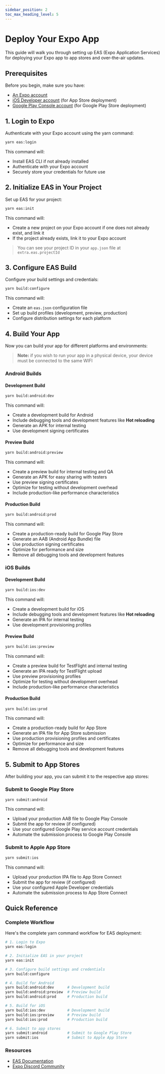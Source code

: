 ```yaml
---
sidebar_position: 2
toc_max_heading_level: 5
---
```



# Deploy Your Expo App

This guide will walk you through setting up EAS (Expo Application Services) for deploying your Expo app to app stores and over-the-air updates.

## Prerequisites

Before you begin, make sure you have:

- [An Expo account](https://expo.dev/signup)
- [iOS Developer account](https://developer.apple.com/account/) (for App Store deployment)
- [Google Play Console account](https://play.google.com/console) (for Google Play Store deployment)

## 1. Login to Expo

Authenticate with your Expo account using the yarn command:

```bash
yarn eas:login
```

This command will:

- Install EAS CLI if not already installed
- Authenticate with your Expo account
- Securely store your credentials for future use

## 2. Initialize EAS in Your Project

Set up EAS for your project:

```bash
yarn eas:init
```

This command will:

- Create a new project on your Expo account if one does not already exist, and link it
- If the project already exists, link it to your Expo account

> You can see your project ID in your `app.json` file at `extra.eas.projectId`

## 3. Configure EAS Build

Configure your build settings and credentials:

```bash
yarn build:configure
```

This command will:

- Create an `eas.json` configuration file
- Set up build profiles (development, preview, production)
- Configure distribution settings for each platform

## 4. Build Your App

Now you can build your app for different platforms and environments:

> **Note:** if you wish to run your app in a physical device, your device must be connected to the same WIFI

### Android Builds

#### Development Build

```bash
yarn build:android:dev
```

This command will:

- Create a development build for Android
- Include debugging tools and development features like **Hot reloading**
- Generate an APK for internal testing
- Use development signing certificates

#### Preview Build

```bash
yarn build:android:preview
```

This command will:

- Create a preview build for internal testing and QA
- Generate an APK for easy sharing with testers
- Use preview signing certificates
- Optimize for testing without development overhead
- Include production-like performance characteristics

#### Production Build

```bash
yarn build:android:prod
```

This command will:

- Create a production-ready build for Google Play Store
- Generate an AAB (Android App Bundle) file
- Use production signing certificates
- Optimize for performance and size
- Remove all debugging tools and development features

### iOS Builds

#### Development Build

```bash
yarn build:ios:dev
```

This command will:

- Create a development build for iOS
- Include debugging tools and development features like **Hot reloading**
- Generate an IPA for internal testing
- Use development provisioning profiles

#### Preview Build

```bash
yarn build:ios:preview
```

This command will:

- Create a preview build for TestFlight and internal testing
- Generate an IPA ready for TestFlight upload
- Use preview provisioning profiles
- Optimize for testing without development overhead
- Include production-like performance characteristics

#### Production Build

```bash
yarn build:ios:prod
```

This command will:

- Create a production-ready build for App Store
- Generate an IPA file for App Store submission
- Use production provisioning profiles and certificates
- Optimize for performance and size
- Remove all debugging tools and development features

## 5. Submit to App Stores

After building your app, you can submit it to the respective app stores:

### Submit to Google Play Store

```bash
yarn submit:android
```

This command will:

- Upload your production AAB file to Google Play Console
- Submit the app for review (if configured)
- Use your configured Google Play service account credentials
- Automate the submission process to Google Play Console

### Submit to Apple App Store

```bash
yarn submit:ios
```

This command will:

- Upload your production IPA file to App Store Connect
- Submit the app for review (if configured)
- Use your configured Apple Developer credentials
- Automate the submission process to App Store Connect

## Quick Reference

### Complete Workflow

Here's the complete yarn command workflow for EAS deployment:

```bash
# 1. Login to Expo
yarn eas:login

# 2. Initialize EAS in your project
yarn eas:init

# 3. Configure build settings and credentials
yarn build:configure

# 4. Build for Android
yarn build:android:dev      # Development build
yarn build:android:preview  # Preview build
yarn build:android:prod     # Production build

# 5. Build for iOS
yarn build:ios:dev          # Development build
yarn build:ios:preview      # Preview build
yarn build:ios:prod         # Production build

# 6. Submit to app stores
yarn submit:android         # Submit to Google Play Store
yarn submit:ios             # Submit to Apple App Store
```

### Resources

- [EAS Documentation](https://docs.expo.dev/build/introduction/)
- [Expo Discord Community](https://discord.gg/expo)
